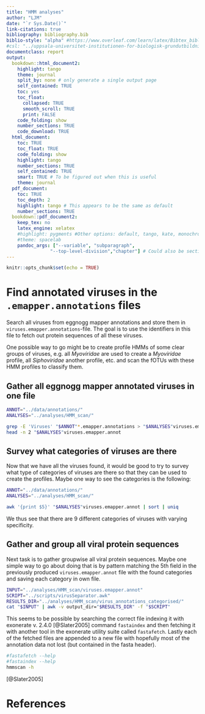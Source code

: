```yaml
---
title: "HMM analyses"
author: "LJM"
date: "`r Sys.Date()`"
link-citations: true
bibliography: bibliography.bib
biblio-style: "alpha" #https://www.overleaf.com/learn/latex/Bibtex_bibliography_styles
#csl: "../uppsala-universitet-institutionen-for-biologisk-grundutbildning.csl"
documentclass: report
output:
  bookdown::html_document2:
    highlight: tango
    theme: journal
    split_by: none # only generate a single output page
    self_contained: TRUE
    toc: yes
    toc_float: 
      collapsed: TRUE
      smooth_scroll: TRUE
      print: FALSE
    code_folding: show
    number_sections: TRUE
    code_download: TRUE
  html_document: 
    toc: TRUE
    toc_float: TRUE
    code_folding: show
    highlight: tango
    number_sections: TRUE
    self_contained: TRUE
    smart: TRUE # To be figured out when this is useful
    theme: journal
  pdf_document:
    toc: TRUE
    toc_depth: 2
    highlight: tango # This appears to be the same as default
    number_sections: TRUE
  bookdown::pdf_document2:
    keep_tex: no
    latex_engine: xelatex
    #highlight: pygments #Other options: default, tango, kate, monochrome, espresso, zenburn, haddock, and textmate
    #theme: spacelab
    pandoc_args: ["--variable", "subparagraph",
                "--top-level-division","chapter"] # Could also be section 
---
```


```r
knitr::opts_chunk$set(echo = TRUE)
```

# Find annotated viruses in the `.emapper.annotations` files

Search all viruses from eggnogg mapper annotations and store them in `viruses.emapper.annotations`-file. The goal is to use the identifiers in this file to fetch out protein sequences of all these viruses. 

One possible way to go might be to create profile HMMs of some clear groups of viruses, e.g. all _Myoviridae_ are used to create a _Myoviridae_ profile, all _Siphoviridae_ another profile, etc. and scan the fOTUs with these HMM profiles to classify them. 

## Gather all eggnogg mapper annotated viruses in one file

```bash
ANNOT="../data/annotations/"
ANALYSES="../analyses/HMM_scan/"

grep -E 'Viruses' "$ANNOT"*.emapper.annotations > "$ANALYSES"viruses.emapper.annot
head -n 2 "$ANALYSES"viruses.emapper.annot
```

## Survey what categories of viruses are there

Now that we have all the viruses found, it would be good to try to survey what type of categories of viruses are there so that they can be used to create the profiles. Maybe one way to see the categories is the following:

```bash
ANNOT="../data/annotations/"
ANALYSES="../analyses/HMM_scan/"

awk '{print $5}' "$ANALYSES"viruses.emapper.annot | sort | uniq
```

We thus see that there are 9 different categories of viruses with varying specificity. 

## Gather and group all viral protein sequences

Next task is to gather groupwise all viral protein sequences. Maybe one simple way to go about doing that is by pattern matching the 5th field in the previously produced `viruses.emapper.annot` file with the found categories and saving each category in own file.

```bash
INPUT="../analyses/HMM_scan/viruses.emapper.annot"
SCRIPT="../scripts/virusSeparator.awk"
RESULTS_DIR="../analyses/HMM_scan/virus_annotations_categorised/"
cat "$INPUT" | awk -v output_dir="$RESULTS_DIR" -f "$SCRIPT"
```

This seems to be possible by searching the correct file indexing it with exonerate v. 2.4.0 [@Slater2005] command `fastaindex` and then fetching it with another tool in the exonerate utility suite called `fastafetch`. Lastly each of the fetched files are appended to a new file with hopefully most of the annotation data not lost (but contained in the fasta header).


```bash
#fastafetch --help
#fastaindex --help
hmmscan -h
```

[@Slater2005]

# References
